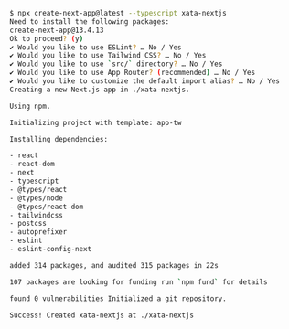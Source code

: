 ```sh
$ npx create-next-app@latest --typescript xata-nextjs
Need to install the following packages:
create-next-app@13.4.13
Ok to proceed? (y)
✔ Would you like to use ESLint? … No / Yes
✔ Would you like to use Tailwind CSS? … No / Yes
✔ Would you like to use `src/` directory? … No / Yes
✔ Would you like to use App Router? (recommended) … No / Yes
✔ Would you like to customize the default import alias? … No / Yes
Creating a new Next.js app in ./xata-nextjs.

Using npm.

Initializing project with template: app-tw

Installing dependencies:

- react
- react-dom
- next
- typescript
- @types/react
- @types/node
- @types/react-dom
- tailwindcss
- postcss
- autoprefixer
- eslint
- eslint-config-next

added 314 packages, and audited 315 packages in 22s

107 packages are looking for funding run `npm fund` for details

found 0 vulnerabilities Initialized a git repository.

Success! Created xata-nextjs at ./xata-nextjs
```
